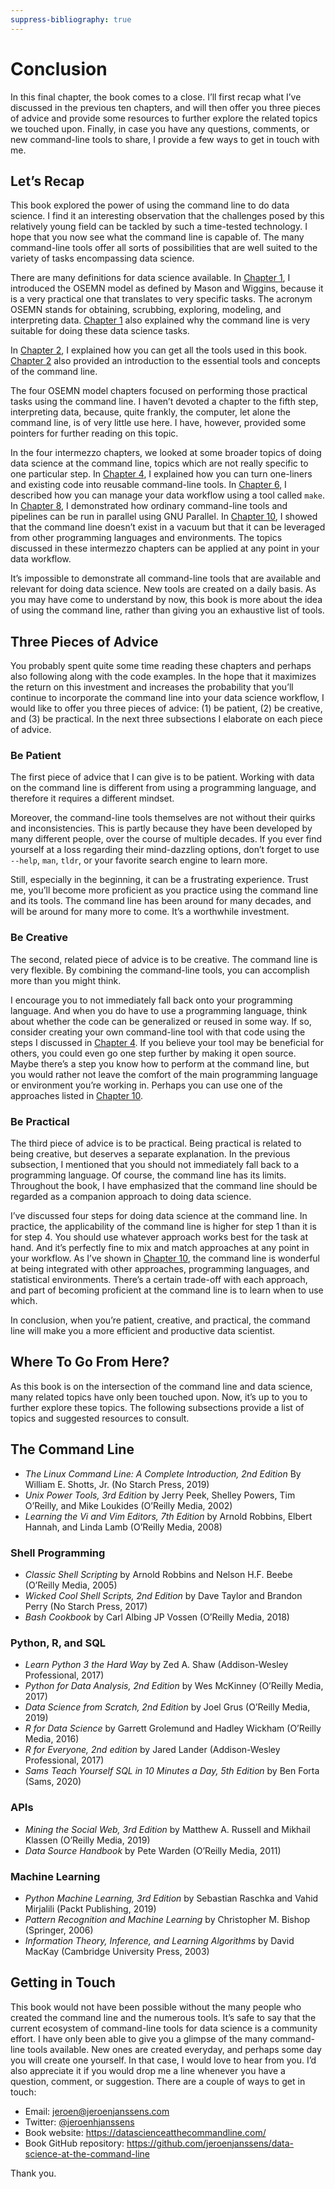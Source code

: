 ```yaml
---
suppress-bibliography: true
---
```



# Conclusion {#chapter-11-conclusion}

In this final chapter, the book comes to a close.
I'll first recap what I've discussed in the previous ten chapters, and will then offer you three pieces of advice and provide some resources to further explore the related topics we touched upon.
Finally, in case you have any questions, comments, or new command-line tools to share, I provide a few ways to get in touch with me.


## Let's Recap

This book explored the power of using the command line to do data science.
I find it an interesting observation that the challenges posed by this relatively young field can be tackled by such a time-tested technology.
I hope that you now see what the command line is capable of.
The many command-line tools offer all sorts of possibilities that are well suited to the variety of tasks encompassing data science.

There are many definitions for data science available.
In [Chapter 1](#chapter-1-introduction), I introduced the OSEMN model as defined by Mason and Wiggins, because it is a very practical one that translates to very specific tasks.
The acronym OSEMN stands for obtaining, scrubbing, exploring, modeling, and interpreting data. [Chapter 1](#chapter-1-introduction) also explained why the command line is very suitable for doing these data science tasks.

In [Chapter 2](#chapter-2-getting-started), I explained how you can get all the tools used in this book. [Chapter 2](#chapter-2-getting-started) also provided an introduction to the essential tools and concepts of the command line.

The four OSEMN model chapters focused on performing those practical tasks using the command line.
I haven’t devoted a chapter to the fifth step, interpreting data, because, quite frankly, the computer, let alone the command line, is of very little use here.
I have, however, provided some pointers for further reading on this topic.

In the four intermezzo chapters, we looked at some broader topics of doing data science at the command line, topics which are not really specific to one particular step.
In [Chapter 4](#chapter-4-creating-command-line-tools), I explained how you can turn one-liners and existing code into reusable command-line tools.
In [Chapter 6](#chapter-6-project-management-with-make), I described how you can manage your data workflow using a tool called `make`.
In [Chapter 8](#chapter-8-parallel-pipelines), I demonstrated how ordinary command-line tools and pipelines can be run in parallel using GNU Parallel.
In [Chapter 10](#chapter-10-polyglot-data-science), I showed that the command line doesn't exist in a vacuum but that it can be leveraged from other programming languages and environments.
The topics discussed in these intermezzo chapters can be applied at any point in your data workflow.

It's impossible to demonstrate all command-line tools that are available and relevant for doing data science.
New tools are created on a daily basis.
As you may have come to understand by now, this book is more about the idea of using the command line, rather than giving you an exhaustive list of tools.


## Three Pieces of Advice

You probably spent quite some time reading these chapters and perhaps also following along with the code examples.
In the hope that it maximizes the return on this investment and increases the probability that you’ll continue to incorporate the command line into your data science workflow, I would like to offer you three pieces of advice: (1) be patient, (2) be creative, and (3) be practical. In the next three subsections I elaborate on each piece of advice.


### Be Patient

The first piece of advice that I can give is to be patient.
Working with data on the command line is different from using a programming language, and therefore it requires a different mindset.

Moreover, the command-line tools themselves are not without their quirks and inconsistencies.
This is partly because they have been developed by many different people, over the course of multiple decades.
If you ever find yourself at a loss regarding their mind-dazzling options, don’t forget to use `--help`, `man`, `tldr`, or your favorite search engine to learn more.

Still, especially in the beginning, it can be a frustrating experience.
Trust me, you'll become more proficient as you practice using the command line and its tools.
The command line has been around for many decades, and will be around for many more to come.
It's a worthwhile investment.


### Be Creative

The second, related piece of advice is to be creative.
The command line is very flexible.
By combining the command-line tools, you can accomplish more than you might think.

I encourage you to not immediately fall back onto your programming language.
And when you do have to use a programming language, think about whether the code can be generalized or reused in some way.
If so, consider creating your own command-line tool with that code using the steps I discussed in [Chapter 4](#chapter-4-creating-command-line-tools).
If you believe your tool may be beneficial for others, you could even go one step further by making it open source.
Maybe there's a step you know how to perform at the command line, but you would rather not leave the comfort of the main programming language or environment you're working in.
Perhaps you can use one of the approaches listed in [Chapter 10](#chapter-10-polyglot-data-science).


### Be Practical

The third piece of advice is to be practical.
Being practical is related to being creative, but deserves a separate explanation.
In the previous subsection, I mentioned that you should not immediately fall back to a programming language.
Of course, the command line has its limits.
Throughout the book, I have emphasized that the command line should be regarded as a companion approach to doing data science.

I’ve discussed four steps for doing data science at the command line.
In practice, the applicability of the command line is higher for step 1 than it is for step 4.
You should use whatever approach works best for the task at hand.
And it’s perfectly fine to mix and match approaches at any point in your workflow.
As I've shown in [Chapter 10](#chapter-10-polyglot-data-science), the command line is wonderful at being integrated with other approaches, programming languages, and statistical environments.
There’s a certain trade-off with each approach, and part of becoming proficient at the command line is to learn when to use which.

In conclusion, when you’re patient, creative, and practical, the command line will make you a more efficient and productive data scientist.


## Where To Go From Here?

As this book is on the intersection of the command line and data science, many related topics have only been touched upon.
Now, it’s up to you to further explore these topics.
The following subsections provide a list of topics and suggested resources to consult.


## The Command Line

- *The Linux Command Line: A Complete Introduction, 2nd Edition* By William E. Shotts, Jr. (No Starch Press, 2019)
- *Unix Power Tools, 3rd Edition* by Jerry Peek, Shelley Powers, Tim O'Reilly, and Mike Loukides (O'Reilly Media, 2002)
- *Learning the Vi and Vim Editors, 7th Edition* by Arnold Robbins, Elbert Hannah, and Linda Lamb (O'Reilly Media, 2008)


### Shell Programming

- *Classic Shell Scripting* by Arnold Robbins and Nelson H.F. Beebe (O'Reilly Media, 2005)
- *Wicked Cool Shell Scripts, 2nd Edition* by Dave Taylor and Brandon Perry (No Starch Press, 2017)
- *Bash Cookbook* by Carl Albing JP Vossen (O'Reilly Media, 2018)


### Python, R, and SQL

- *Learn Python 3 the Hard Way* by Zed A. Shaw (Addison-Wesley Professional, 2017)
- *Python for Data Analysis, 2nd Edition* by Wes McKinney (O'Reilly Media, 2017)
- *Data Science from Scratch, 2nd Edition* by Joel Grus (O'Reilly Media, 2019)
- *R for Data Science* by Garrett Grolemund and Hadley Wickham (O'Reilly Media, 2016)
- *R for Everyone, 2nd edition* by Jared Lander  (Addison-Wesley Professional, 2017)
- *Sams Teach Yourself SQL in 10 Minutes a Day, 5th Edition* by Ben Forta (Sams, 2020)


### APIs

- *Mining the Social Web, 3rd Edition* by Matthew A. Russell and Mikhail Klassen (O'Reilly Media, 2019)
- *Data Source Handbook* by Pete Warden (O'Reilly Media, 2011)


### Machine Learning

- *Python Machine Learning, 3rd Edition* by Sebastian Raschka and Vahid Mirjalili (Packt Publishing, 2019)
- *Pattern Recognition and Machine Learning* by Christopher M. Bishop (Springer, 2006)
- *Information Theory, Inference, and Learning Algorithms* by David MacKay (Cambridge University Press, 2003)


## Getting in Touch

This book would not have been possible without the many people who created the command line and the numerous tools.
It’s safe to say that the current ecosystem of command-line tools for data science is a community effort.
I have only been able to give you a glimpse of the many command-line tools available.
New ones are created everyday, and perhaps some day you will create one yourself.
In that case, I would love to hear from you.
I’d also appreciate it if you would drop me a line whenever you have a question, comment, or suggestion.
There are a couple of ways to get in touch:

- Email: <jeroen@jeroenjanssens.com>
- Twitter: [\@jeroenhjanssens](https://twitter.com/jeroenhjanssens/)
- Book website: <https://datascienceatthecommandline.com/>
- Book GitHub repository: <https://github.com/jeroenjanssens/data-science-at-the-command-line>

Thank you.
